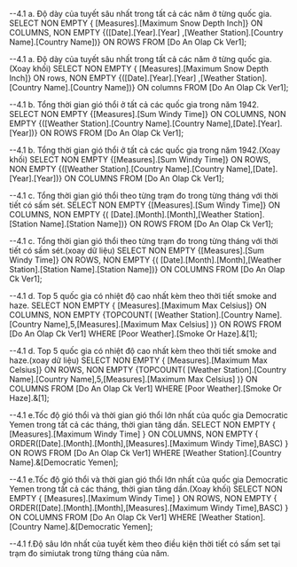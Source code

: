 ﻿--4.1 a. Độ dày của tuyết sâu nhất trong tất cả các năm ở từng quốc gia.
SELECT NON EMPTY { [Measures].[Maximum Snow Depth Inch]} ON COLUMNS,
		NON EMPTY {([Date].[Year].[Year] ,[Weather Station].[Country Name].[Country Name])} ON ROWS
FROM [Do An Olap Ck Ver1];

--4.1 a. Độ dày của tuyết sâu nhất trong tất cả các năm ở từng quốc gia.(Xoay khối)
SELECT NON EMPTY { [Measures].[Maximum Snow Depth Inch]} ON rows,
		NON EMPTY {([Date].[Year].[Year] ,[Weather Station].[Country Name].[Country Name])} ON columns
FROM [Do An Olap Ck Ver1];

--4.1 b. Tổng thời gian gió thổi ở tất cả các quốc gia trong năm 1942.
SELECT NON EMPTY {[Measures].[Sum Windy Time]} ON COLUMNS,
		NON EMPTY {([Weather Station].[Country Name].[Country Name],[Date].[Year].[Year])} ON ROWS
FROM [Do An Olap Ck Ver1];

--4.1 b. Tổng thời gian gió thổi ở tất cả các quốc gia trong năm 1942.(Xoay khối)
SELECT NON EMPTY {[Measures].[Sum Windy Time]} ON ROWS,
		NON EMPTY {([Weather Station].[Country Name].[Country Name],[Date].[Year].[Year])} ON COLUMNS
FROM [Do An Olap Ck Ver1];

--4.1 c. Tổng thời gian gió thổi theo từng trạm đo trong từng tháng với thời tiết có sấm sét.
SELECT NON EMPTY {[Measures].[Sum Windy Time]} ON COLUMNS,
		NON EMPTY {( [Date].[Month].[Month],[Weather Station].[Station Name].[Station Name])} ON ROWS
FROM [Do An Olap Ck Ver1];

--4.1 c. Tổng thời gian gió thổi theo từng trạm đo trong từng tháng với thời tiết có sấm sét.(xoay dữ liệu)
SELECT NON EMPTY {[Measures].[Sum Windy Time]} ON ROWS,
		NON EMPTY {( [Date].[Month].[Month],[Weather Station].[Station Name].[Station Name])} ON COLUMNS
FROM [Do An Olap Ck Ver1];

--4.1 d. Top 5 quốc gia có nhiệt độ cao nhất kèm theo thời tiết smoke and haze.
SELECT NON EMPTY { [Measures].[Maximum Max Celsius]} ON COLUMNS,
		NON EMPTY {TOPCOUNT(
			[Weather Station].[Country Name].[Country Name],5,[Measures].[Maximum Max Celsius]
			)} ON ROWS
FROM [Do An Olap Ck Ver1]
WHERE [Poor Weather].[Smoke Or Haze].&[1];

--4.1 d. Top 5 quốc gia có nhiệt độ cao nhất kèm theo thời tiết smoke and haze.(xoay dữ liệu)
SELECT NON EMPTY { [Measures].[Maximum Max Celsius]} ON ROWS,
		NON EMPTY {TOPCOUNT(
			[Weather Station].[Country Name].[Country Name],5,[Measures].[Maximum Max Celsius]
			)} ON COLUMNS
FROM [Do An Olap Ck Ver1]
WHERE [Poor Weather].[Smoke Or Haze].&[1];

--4.1 e.Tốc độ gió thổi và thời gian gió thổi lớn nhất của quốc gia Democratic Yemen trong tất cả các tháng, thời gian tăng dần.
 SELECT NON EMPTY { [Measures].[Maximum Windy Time] } ON COLUMNS, 
		NON EMPTY { ORDER([Date].[Month].[Month],[Measures].[Maximum Windy Time],BASC) }  ON ROWS
 FROM [Do An Olap Ck Ver1]
 WHERE [Weather Station].[Country Name].&[Democratic Yemen];

 --4.1 e.Tốc độ gió thổi và thời gian gió thổi lớn nhất của quốc gia Democratic Yemen trong tất cả các tháng, thời gian tăng dần.(Xoay khối)
 SELECT NON EMPTY { [Measures].[Maximum Windy Time] } ON ROWS, 
		NON EMPTY { ORDER([Date].[Month].[Month],[Measures].[Maximum Windy Time],BASC) }  ON COLUMNS
 FROM [Do An Olap Ck Ver1]
 WHERE [Weather Station].[Country Name].&[Democratic Yemen];

--4.1 f.Độ sâu lớn nhất của tuyết kèm theo điều kiện thời tiết có sấm set tại trạm đo simiutak  trong từng tháng của năm.
